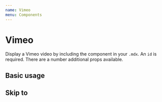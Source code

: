 ```yaml
---
name: Vimeo
menu: Components
---
```



# Vimeo

Display a Vimeo video by including the component in your `.mdx`. An `id` is required. There are a number additional props available.

<Props of={Vimeo} />

## Basic usage

<Playground>
  <Vimeo id="38445453" />
</Playground>

## Skip to

<Playground>
  <Vimeo id="38445453" skipTo={{ h: 0, m: 1, s: 15 }} />
</Playground>
